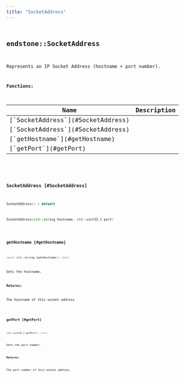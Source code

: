 ```yaml
---
title: "SocketAddress"
---
```


## <code className="doc-symbol doc-symbol-class"/> endstone::SocketAddress

Represents an IP Socket Address (hostname + port number).


















**Functions:**

<table>
<thead>
   <tr>
      <th>Name</th>
      <th>Description</th>
   </tr>
</thead>
<tbody>
<tr key="classendstone_1_1_socket_address_1a737ca1e9fbf491286e5c99d43eb4ac70">
    <td>[`SocketAddress`](#SocketAddress)</td>
    <td></td>
</tr>
<tr key="classendstone_1_1_socket_address_1a68d8ef8f335c853e7b56c3c90d648301">
    <td>[`SocketAddress`](#SocketAddress)</td>
    <td></td>
</tr>
<tr key="classendstone_1_1_socket_address_1ae29c126b04d9d5094323ae495c32f6dd">
    <td>[`getHostname`](#getHostname)</td>
    <td></td>
</tr>
<tr key="classendstone_1_1_socket_address_1aab52350c83757435fe655b07f9cb8496">
    <td>[`getPort`](#getPort)</td>
    <td></td>
</tr>
</tbody>
</table>

### <code className="doc-symbol doc-symbol-function"/> SocketAddress [#SocketAddress]



```cpp
SocketAddress() = default
```

```cpp
SocketAddress(std::string hostname, std::uint32_t port)
```
### <code className="doc-symbol doc-symbol-function"/> getHostname [#getHostname]

```cpp
const std::string &getHostname() const
```


Gets the hostname.




**Returns:**

The hostname of this socket address 





        
### <code className="doc-symbol doc-symbol-function"/> getPort [#getPort]

```cpp
std::uint32_t getPort() const
```


Gets the port number.




**Returns:**

The port number of this socket address 





        